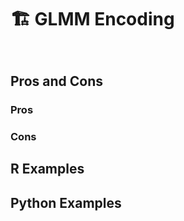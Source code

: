 # 🏗️ GLMM Encoding {#sec-categorical-glmm}

::: {style="visibility: hidden; height: 0px;"}
## GLMM Encoding
:::

## Pros and Cons

### Pros

### Cons

## R Examples

## Python Examples
